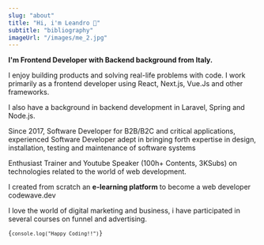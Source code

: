 ```yaml
---
slug: "about"
title: "Hi, i'm Leandro 👋"
subtitle: "bibliography"
imageUrl: "/images/me_2.jpg"
---
```

<b>I'm Frontend Developer with Backend background from Italy.</b>

I enjoy building products and solving real-life problems with code. 
I work primarily as a frontend developer using React, Next.js, Vue.Js 
and other frameworks.

I also have a background in backend development in Laravel, Spring and Node.js.

Since 2017, Software Developer for B2B/B2C and critical applications, experienced Software Developer
adept in bringing forth expertise in design, installation, 
testing and maintenance of software systems

Enthusiast Trainer and Youtube Speaker (100h+ Contents, 3KSubs) on technologies related to the world of web development.

I created from scratch an <b>e-learning platform</b> to become a web developer codewave.dev

<div class='inline-flex gap-4'>
    <LinkIcon icon="youtube" link="https://www.youtube.com/@codewavedev_" />
    <LinkIcon icon="link" link="https://www.codewave.dev" />
</div>

I love the world of digital marketing and business, i have participated in several courses on funnel and advertising.


<Code>{`
    console.log("Happy Coding!!")
`}</Code>
